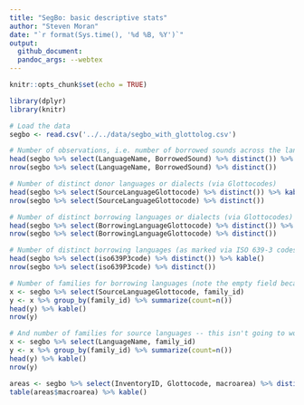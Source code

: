```yaml
---
title: "SegBo: basic descriptive stats"
author: "Steven Moran"
date: "`r format(Sys.time(), '%d %B, %Y')`"
output:
  github_document:
  pandoc_args: --webtex
---
```

  
```r
knitr::opts_chunk$set(echo = TRUE)
```

```r
library(dplyr)
library(knitr)
```

```r
# Load the data
segbo <- read.csv('../../data/segbo_with_glottolog.csv')
```

```r
# Number of observations, i.e. number of borrowed sounds across the languages in SegBo
head(segbo %>% select(LanguageName, BorrowedSound) %>% distinct()) %>% kable()
nrow(segbo %>% select(LanguageName, BorrowedSound) %>% distinct())
```

```r
# Number of distinct donor languages or dialects (via Glottocodes)
head(segbo %>% select(SourceLanguageGlottocode) %>% distinct()) %>% kable() 
nrow(segbo %>% select(SourceLanguageGlottocode) %>% distinct())
```

```r
# Number of distinct borrowing languages or dialects (via Glottocodes)
head(segbo %>% select(BorrowingLanguageGlottocode) %>% distinct()) %>% kable()
nrow(segbo %>% select(BorrowingLanguageGlottocode) %>% distinct())
```

```r
# Number of distinct borrowing languages (as marked via ISO 639-3 codes)
head(segbo %>% select(iso639P3code) %>% distinct()) %>% kable()
nrow(segbo %>% select(iso639P3code) %>% distinct())
```

```r
# Number of families for borrowing languages (note the empty field because we don't know for many data points where the sound was borrowed from)
x <- segbo %>% select(SourceLanguageGlottocode, family_id)
y <- x %>% group_by(family_id) %>% summarize(count=n())
head(y) %>% kable()
nrow(y)
```

```r
# And number of families for source languages -- this isn't going to work now because the language family is tied to the BorrowingLanguage...
x <- segbo %>% select(LanguageName, family_id)
y <- x %>% group_by(family_id) %>% summarize(count=n())
head(y) %>% kable()
nrow(y)
```

```r
areas <- segbo %>% select(InventoryID, Glottocode, macroarea) %>% distinct()
table(areas$macroarea) %>% kable()
```